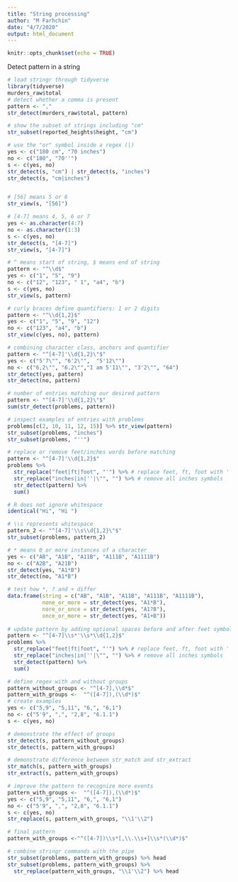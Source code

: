 ```yaml
---
title: "String processing"
author: "M Farhchin"
date: "4/7/2020"
output: html_document
---
```


```r
knitr::opts_chunk$set(echo = TRUE)
```

Detect pattern in a string
```r
# load stringr through tidyverse
library(tidyverse)
murders_raw$total
# detect whether a comma is present
pattern <- ","
str_detect(murders_raw$total, pattern) 
```

```r
# show the subset of strings including "cm"
str_subset(reported_heights$height, "cm")
```
```r
# use the "or" symbol inside a regex (|)
yes <- c("180 cm", "70 inches")
no <- c("180", "70''")
s <- c(yes, no)
str_detect(s, "cm") | str_detect(s, "inches")
str_detect(s, "cm|inches")
```
```r

```
```r
# [56] means 5 or 6
str_view(s, "[56]")
```
```r
# [4-7] means 4, 5, 6 or 7
yes <- as.character(4:7)
no <- as.character(1:3)
s <- c(yes, no)
str_detect(s, "[4-7]")
str_view(s, "[4-7]")
```

```r
# ^ means start of string, $ means end of string
pattern <- "^\\d$"
yes <- c("1", "5", "9")
no <- c("12", "123", " 1", "a4", "b")
s <- c(yes, no)
str_view(s, pattern)

```

```r
# curly braces define quantifiers: 1 or 2 digits 
pattern <- "^\\d{1,2}$"
yes <- c("1", "5", "9", "12")
no <- c("123", "a4", "b")
str_view(c(yes, no), pattern)

```

```r
# combining character class, anchors and quantifier
pattern <- "^[4-7]'\\d{1,2}\"$"
yes <- c("5'7\"", "6'2\"",  "5'12\"")
no <- c("6,2\"", "6.2\"","I am 5'11\"", "3'2\"", "64")
str_detect(yes, pattern)
str_detect(no, pattern)
```

```r
# number of entries matching our desired pattern
pattern <- "^[4-7]'\\d{1,2}\"$"
sum(str_detect(problems, pattern))

```
```r
# inspect examples of entries with problems
problems[c(2, 10, 11, 12, 15)] %>% str_view(pattern)
str_subset(problems, "inches")
str_subset(problems, "''")
```
```r
# replace or remove feet/inches words before matching
pattern <- "^[4-7]'\\d{1,2}$"
problems %>% 
  str_replace("feet|ft|foot", "'") %>% # replace feet, ft, foot with ' 
  str_replace("inches|in|''|\"", "") %>% # remove all inches symbols
  str_detect(pattern) %>% 
  sum()

```
```r
# R does not ignore whitespace
identical("Hi", "Hi ")

# \\s represents whitespace
pattern_2 <- "^[4-7]'\\s\\d{1,2}\"$"
str_subset(problems, pattern_2)
```

```r
# * means 0 or more instances of a character
yes <- c("AB", "A1B", "A11B", "A111B", "A1111B")
no <- c("A2B", "A21B")
str_detect(yes, "A1*B")
str_detect(no, "A1*B")

```
```r
# test how *, ? and + differ
data.frame(string = c("AB", "A1B", "A11B", "A111B", "A1111B"),
           none_or_more = str_detect(yes, "A1*B"),
           nore_or_once = str_detect(yes, "A1?B"),
           once_or_more = str_detect(yes, "A1+B"))
           
# update pattern by adding optional spaces before and after feet symbol
pattern <- "^[4-7]\\s*'\\s*\\d{1,2}$"
problems %>% 
  str_replace("feet|ft|foot", "'") %>% # replace feet, ft, foot with ' 
  str_replace("inches|in|''|\"", "") %>% # remove all inches symbols
  str_detect(pattern) %>% 
  sum()
```
```r
# define regex with and without groups
pattern_without_groups <- "^[4-7],\\d*$"
pattern_with_groups <-  "^([4-7]),(\\d*)$"
# create examples
yes <- c("5,9", "5,11", "6,", "6,1")
no <- c("5'9", ",", "2,8", "6.1.1")
s <- c(yes, no)

# demonstrate the effect of groups
str_detect(s, pattern_without_groups)
str_detect(s, pattern_with_groups)
```
```r
# demonstrate difference between str_match and str_extract
str_match(s, pattern_with_groups)
str_extract(s, pattern_with_groups)

```
```r
# improve the pattern to recognize more events
pattern_with_groups <-  "^([4-7]),(\\d*)$"
yes <- c("5,9", "5,11", "6,", "6,1")
no <- c("5'9", ",", "2,8", "6.1.1")
s <- c(yes, no)
str_replace(s, pattern_with_groups, "\\1'\\2")

```

```r
# final pattern
pattern_with_groups <-"^([4-7])\\s*[,\\.\\s+]\\s*(\\d*)$"

# combine stringr commands with the pipe
str_subset(problems, pattern_with_groups) %>% head
str_subset(problems, pattern_with_groups) %>% 
  str_replace(pattern_with_groups, "\\1'\\2") %>% head
```

